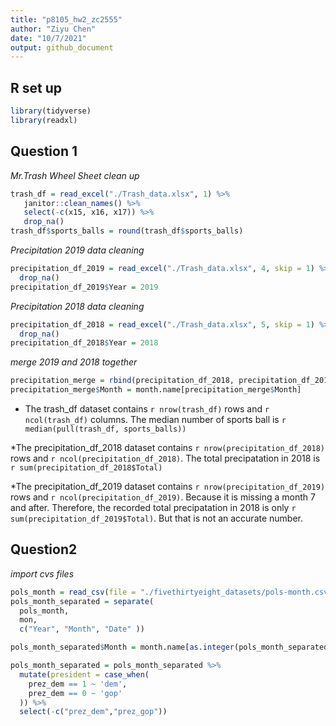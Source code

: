```yaml
---
title: "p8105_hw2_zc2555"
author: "Ziyu Chen"
date: "10/7/2021"
output: github_document
---
```


## R set up
```r
library(tidyverse)
library(readxl)
```

## Question 1 
_Mr.Trash Wheel Sheet clean up_

```r
trash_df = read_excel("./Trash_data.xlsx", 1) %>%
   janitor::clean_names() %>%
   select(-c(x15, x16, x17)) %>%
   drop_na() 
trash_df$sports_balls = round(trash_df$sports_balls)
```


_Precipitation 2019 data cleaning_

```r
precipitation_df_2019 = read_excel("./Trash_data.xlsx", 4, skip = 1) %>%
  drop_na()
precipitation_df_2019$Year = 2019
```

_Precipitation 2018 data cleaning_

```r
precipitation_df_2018 = read_excel("./Trash_data.xlsx", 5, skip = 1) %>%
  drop_na()
precipitation_df_2018$Year = 2018
```

_merge 2019 and 2018 together_
```r
precipitation_merge = rbind(precipitation_df_2018, precipitation_df_2019)
precipitation_merge$Month = month.name[precipitation_merge$Month]
```


* 
The trash_df dataset contains `r nrow(trash_df)` rows and `r ncol(trash_df)` columns.
The median number of sports ball is `r median(pull(trash_df, sports_balls))`

*The precipitation_df_2018 dataset contains `r nrow(precipitation_df_2018)` rows and `r ncol(precipitation_df_2018)`. The total precipatation in 2018 is `r sum(precipitation_df_2018$Total) `

*The precipitation_df_2019 dataset contains `r nrow(precipitation_df_2019)` rows and `r ncol(precipitation_df_2019)`. Because it is missing a month 7 and after. Therefore, the recorded total precipatation in 2018 is only `r sum(precipitation_df_2019$Total) `. But that is not an accurate number. 

## Question2

_import cvs files_

```r
pols_month = read_csv(file = "./fivethirtyeight_datasets/pols-month.csv")
pols_month_separated = separate(
  pols_month,
  mon,
  c("Year", "Month", "Date" ))

pols_month_separated$Month = month.name[as.integer(pols_month_separated$Month)]

pols_month_separated = pols_month_separated %>%
  mutate(president = case_when(
    prez_dem == 1 ~ 'dem',
    prez_dem == 0 ~ 'gop'
  )) %>%
  select(-c("prez_dem","prez_gop"))


```





